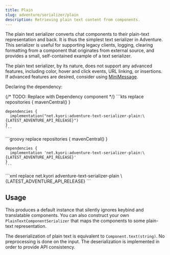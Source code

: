 ```yaml
---
title: Plain
slug: adventure/serializer/plain
description: Retrieving plain text content from components.
---
```



The plain text serializer converts chat components to their plain-text representation
and back. It is thus the simplest text serializer in Adventure. This serializer is
useful for supporting legacy clients, logging, clearing formatting from a component that
originates from external source, and provides a small, self-contained example of a
text serializer.

The plain text serializer, by its nature, does not support any advanced features, including
color, hover and click events, URL linking, or insertions. If advanced features are desired,
consider using [MiniMessage](/adventure/minimessage).

Declaring the dependency:

{/* TODO: Replace with Dependency component */}
<Tabs syncKey="build-system">
  <TabItem label="Gradle (Kotlin)">
    ```kts replace
    repositories {
      mavenCentral()
    }

    dependencies {
      implementation("net.kyori:adventure-text-serializer-plain:\{LATEST_ADVENTURE_API_RELEASE}")
    }
    ```
  </TabItem>
  <TabItem label="Gradle (Groovy)">
    ```groovy replace
    repositories {
      mavenCentral()
    }

    dependencies {
      implementation 'net.kyori:adventure-text-serializer-plain:\{LATEST_ADVENTURE_API_RELEASE}'
    }
    ```
  </TabItem>
  <TabItem label="Maven">
    ```xml replace
    <dependency>
      <groupId>net.kyori</groupId>
      <artifactId>adventure-text-serializer-plain</artifactId>
      <version>\{LATEST_ADVENTURE_API_RELEASE}</version>
    </dependency>
    ```
  </TabItem>
</Tabs>

## Usage

This produces a default instance that silently ignores keybind and translatable components. You can also construct your own
`PlainTextComponentSerializer` that maps the components to some plain-text representation.

The deserialization of plain text is equivalent to `Component.text(string)`. No
preprocessing is done on the input. The deserialization is implemented in order to provide
API consistency.

